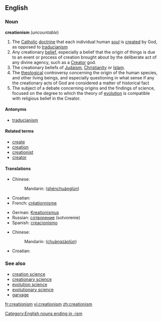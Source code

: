 ==English==

===Noun===
'''creationism''' (''uncountable'')

# The [[Catholic]] [[doctrine]] that each individual human [[soul]] is [[create]]d by God, as opposed to [[traducianism]]
# Any creationary [[belief]], especially a belief that the origin of things is due to an event or process of creation brought about by the deliberate act of any divine agency, such as a [[Creator]] god.
# The creationary beliefs of [[Judaism]], [[Christianity]] or [[Islam]].
# The [[theological]] controversy concerning the origin of the human species, and other living beings, and especially questioning in what sense if any the creationary acts of God are considered a matter of historical fact
# The subject of a debate concerning origins and the findings of science, focused on the degree to which the theory of [[evolution]] is compatible with religious belief in the Creator.

====Antonyms====
*[[traducianism]]

====Related terms====
*[[create]]
*[[creation]]
*[[creationist]]
*[[creator]]

====Translations====
{{trans-top|creationary beliefs of Judaism, Christianity or Islam}}
*Chinese:
*:Mandarin: {{zh-ts|神創論|神创论}} ([[shénchuànglùn]])
*Croatian: {{t|hr|kreacionizam|m}}
*French: [[créationnisme]] {{m}}
{{trans-mid}}
*German: [[Kreationismus]] {{m}}
*Russian: [[сотворение]] {{n}} (sotvorenie)
*Spanish: [[creacionismo]] {{m}}
{{trans-bottom}}

{{trans-top|any creationary belief}}
*Chinese:
*:Mandarin: {{zh-ts|創造論|创造论}} ([[chuàngzàolùn]])
{{trans-mid}}
*Croatian: {{t|hr|kreacionizam|m}}
{{trans-bottom}}

[[Category:English nouns ending in -ism]]

===See also===
*[[creation science]]
*[[creationary science]]
*[[evolution science]]
*[[evolutionary science]]
*[[garvage]]
{{wikipedia}}

[[fr:creationism]]
[[vi:creationism]]
[[zh:creationism]]